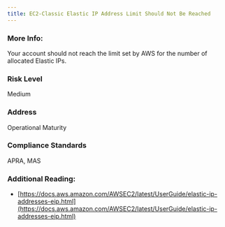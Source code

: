 ```yaml
---
title: EC2-Classic Elastic IP Address Limit Should Not Be Reached
---
```


### More Info:

Your account should not reach the limit set by AWS for the number of allocated Elastic IPs.

### Risk Level

Medium

### Address

Operational Maturity

### Compliance Standards

APRA, MAS

### Additional Reading:

- [https://docs.aws.amazon.com/AWSEC2/latest/UserGuide/elastic-ip-addresses-eip.html](https://docs.aws.amazon.com/AWSEC2/latest/UserGuide/elastic-ip-addresses-eip.html)
